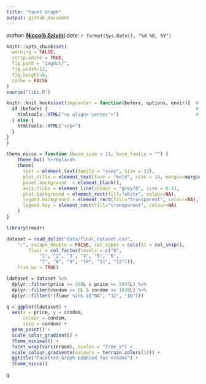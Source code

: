```yaml
---
title: "Facet Graph"
output: github_document
---
```


_author_: **[Niccolò Salvini](https://niccolosalvini.netlify.app/)**
_date_: `r format(Sys.Date(), "%d %B, %Y")`





```r

knitr::opts_chunk$set(
  warning = FALSE,  
  strip.white = TRUE,
  fig.path = "imgOut/", 
  fig.width=12,
  fig.height=8,
  cache = FALSE
)
source("libs.R")

knitr::knit_hooks$set(imgcenter = function(before, options, envir){  # to center image 
  if (before) {                                                      # add imgcenter = TRUE
    htmltools::HTML("<p align='center'>")                            # to the chunk options
  } else {
    htmltools::HTML("</p>")
  }
}
)

theme_nicco = function (base_size = 11, base_family = "") {
    theme_bw() %+replace% 
    theme(
      text = element_text(family = "sans", size = 12),
      plot.title = element_text(face = "bold", size = 14, margin=margin(0,0,30,0)),
      panel.background  = element_blank(),
      axis.ticks = element_line(colour = "grey70", size = 0.2),
      plot.background = element_rect(fill="white", colour=NA),
      legend.background = element_rect(fill="transparent", colour=NA),
      legend.key = element_rect(fill="transparent", colour=NA)
    )
}

```


```r

library(readr)

dataset = read_delim("data/final_dataset.csv", 
    ";", escape_double = FALSE, col_types = cols(X1 = col_skip(), 
        floor = col_factor(levels = c("0", 
            "1", "2", "3", "4", "5", "6", 
            "7", "8", "9", "10", "11", "12"))), 
    trim_ws = TRUE)

```

```r

ldataset = dataset %>%
  dplyr::filter(price >= 500L & price <= 5047L) %>%
  dplyr::filter(condom >= 0L & condom <= 1030L) %>%
  dplyr::filter(!(floor %in% c("NA", "12", "10")))

q = ggplot(ldataset) +
  aes(x = price, y = condom, 
      colour = condom, 
      size = condom) +
  geom_point() +
  scale_color_gradient() +
  theme_minimal() +
  facet_wrap(vars(nroom), scales = "free_x") +
  scale_colour_gradientn(colours = terrain.colors(10)) +
  ggtitle("Facetted_Graph bubbled for nrooms") +
  theme_nicco()
  
q

```

